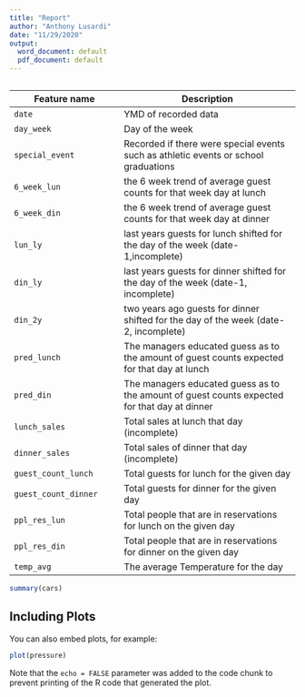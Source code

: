 ```yaml
---
title: "Report"
author: "Anthony Lusardi"
date: "11/29/2020"
output:
  word_document: default
  pdf_document: default
---
```


```r


```

|Feature name |Description|
|-----|--------|
|`date` | YMD of recorded data
|`day_week`| Day of the week
|`special_event`| Recorded if there were special events such as athletic events or school graduations
|`6_week_lun`| the 6 week trend of average guest counts for that week day at lunch
|`6_week_din`| the 6 week trend of average guest counts for that week day at dinner
|`lun_ly`| last years guests for lunch shifted for the day of the week (date-1,incomplete) 
|`din_ly`|last years guests for dinner shifted for the day of the week (date-1, incomplete)
|`din_2y`|two years ago guests for dinner shifted for the day of the week (date-2, incomplete)
|`pred_lunch`| The managers educated guess as to the amount of guest counts expected for that day at lunch
|`pred_din`|The managers educated guess as to the amount of guest counts expected for that day at dinner
|`lunch_sales`| Total sales at lunch that day (incomplete)
|`dinner_sales`| Total sales of dinner that day (incomplete)
|`guest_count_lunch`| Total guests for lunch for the given day
|`guest_count_dinner`| Total guests for dinner for the given day
|`ppl_res_lun`| Total people that are in reservations for lunch on the given day
|`ppl_res_din`| Total people that are in reservations for dinner on the given day
|`temp_avg`| The average Temperature for the day 


```r
summary(cars)
```

## Including Plots

You can also embed plots, for example:

```r
plot(pressure)
```

Note that the `echo = FALSE` parameter was added to the code chunk to prevent printing of the R code that generated the plot.
